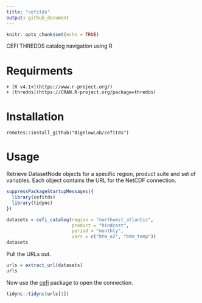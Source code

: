 ```yaml
---
title: "cefitds"
output: github_document
---
```


```r
knitr::opts_chunk$set(echo = TRUE)
```

CEFI THREDDS catalog navigation using R

# Requirments

	+ [R v4.1+](https://www.r-project.org/)
	+ [thredds](https://CRAN.R-project.org/package=thredds)

# Installation

```
remotes::install_github("BigelowLab/cefitds")
```

# Usage

Retrieve DatasetNode objects for a specific region, product suite and set of variables.  Each object contains the URL for the NetCDF connection.

```r
suppressPackageStartupMessages({
  library(cefitds)
  library(tidync)
})

datasets = cefi_catalog(region = "northwest_atlantic",
                        product = "hindcast",
                        period = "monthly",
                        vars = c("btm_o2", "btm_temp"))
datasets
```


Pull the URLs out.

```r
urls = extract_url(datasets)
urls
```

Now use the [cefi]() package to open the connection.

```r
tidync::tidync(urls[1])
```